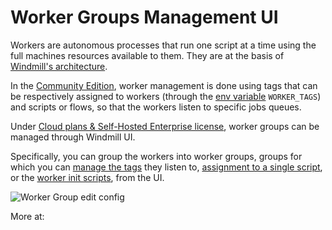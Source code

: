 
# Worker Groups Management UI

Workers are autonomous processes that run one script at a time using the full
machines resources available to them. They are at the basis of [Windmill's architecture](../10_architecture/index.md).

In the [Community Edition](/pricing), worker management is done using tags that can be respectively assigned to workers (through the [env variable](#how-to-assign-worker-tags-to-a-worker-group) `WORKER_TAGS`) and scripts or flows, so that the workers listen to specific jobs queues.

Under [Cloud plans & Self-Hosted Enterprise license](/pricing), worker groups can be managed through Windmill UI.

Specifically, you can group the workers into worker groups, groups for which you can [manage the tags](../../core_concepts/9_worker_groups/index.mdx) they listen to, [assignment to a single script](../../core_concepts/25_dedicated_workers/index.mdx), or the [worker init scripts](../../advanced/8_preinstall_binaries/index.mdx#init-scripts), from the UI.

![Worker Group edit config](../../core_concepts/9_worker_groups/worker_group_ui.png.webp)

More at:

<div className="grid grid-cols-2 gap-6 mb-4">
	<DocCard
		title="Workers and Worker Groups"
		description="Worker Groups allow users to run scripts and flows on different machines with varying specifications."
		href="/docs/core_concepts/worker_groups"
	/>
	<DocCard
		title="Dedicated Workers / High Throughput"
		description="Dedicated Workers are workers that are dedicated to a particular script."
		href="/docs/core_concepts/dedicated_workers"
	/>
	<DocCard
		title="Init Scripts"
		description="Init Scripts are executed at the beginning when the worker starts."
		href="/docs/advanced/preinstall_binaries#init-scripts"
	/>
</div>
